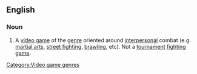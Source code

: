 ==English==

===Noun===
{{en-noun|sg=[[beat]] [['em]] [[up]]}}

# {{video game}} A [[video game]] of the [[genre]] oriented around [[interpersonal]] combat (e.g. [[martial arts]], [[street fighting]], [[brawling]], etc). Not a [[tournament]] [[fighting game]].

[[Category:Video game genres]]